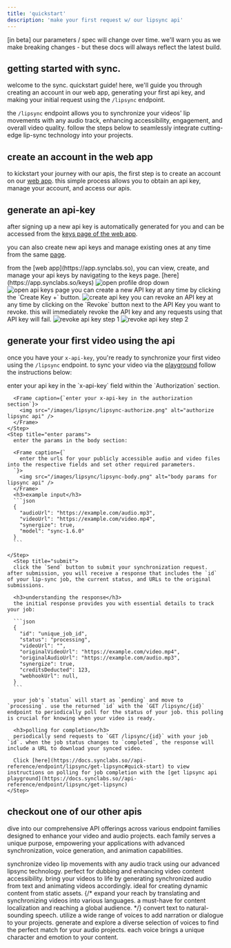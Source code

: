 ```yaml
---
title: 'quickstart'
description: 'make your first request w/ our lipsync api'
---
```


<Note>
  [in beta] our parameters / spec will change over time.
  we'll warn you as we make breaking changes - but these docs will 
  always reflect the latest build.
</Note>

## getting started with sync.
welcome to the sync. quickstart guide! here, we'll guide you through creating an account in our web app, generating your first api key, and making your initial request using the `/lipsync` endpoint.

the `/lipsync` endpoint allows you to synchronize your videos' lip movements with any audio track, enhancing accessibility, engagement, and overall video quality. follow the steps below to seamlessly integrate cutting-edge lip-sync technology into your projects.


## create an account in the web app
to kickstart your journey with our apis, the first step is to create an account on our [web app](https://app.synclabs.so). this simple process allows you to obtain an api key, manage your account, and access our apis.


## generate an api-key

after signing up a new api key is automatically generated for you and can be accessed from the [keys page of the web app](https://app.synclabs.so/keys).

you can also create new api keys and manage existing ones at any time from the same [page](https://app.synclabs.so/keys).

<AccordionGroup>
  <Accordion icon="page" title="access the keys page in the web app">
    from the [web app](https://app.synclabs.so), you can view, create, and manage your api keys by navigating to the keys page. [here](https://app.synclabs.so/keys)
    <Steps>
      <Step title="open the profile drop down menu">
        <Frame>
          <img src="/images/get-your-api-key/open-profile-drop-down.png" alt="open profile drop down" />
        </Frame>
      </Step>
      <Step title="click on api keys">
        <Frame>
          <img src="/images/get-your-api-key/open-api-keys.png" alt="open api keys page" />
        </Frame>
      </Step>
    </Steps>
  </Accordion>
  <Accordion icon="key" title="create a new key">
    you can create a new API key at any time by clicking the `Create Key +` button.
    <Frame>
      <img src="/images/get-your-api-key/create-api-key.png" alt="create api key" />
    </Frame>
  </Accordion>
  <Accordion icon="key" title="revoke an existing key">
    you can revoke an API key at any time by clicking on the `Revoke` button next to the API Key you want to revoke.
    <Warning>this will immediately revoke the API key and any requests using that API key will fail.</Warning>
    <Steps>
      <Step title="step 1">
        <Frame>
          <img src="/images/get-your-api-key/revoke-api-key-step1.png" alt="revoke api key step 1" />
        </Frame>
      </Step>
      <Step title="step 2">
        <Frame>
          <img src="/images/get-your-api-key/revoke-api-key-step2.png" alt="revoke api key step 2" />
        </Frame>
      </Step>
    </Steps>
  </Accordion>
</AccordionGroup>

## generate your first video using the api

once you have your `x-api-key`, you're ready to synchronize your first video using the `/lipsync` endpoint. to sync your video via the [playground](https://docs.synclabs.so//api-reference/endpoint/lipsync/post-lipsync) follow the instructions below:


<AccordionGroup>
  <Accordion icon="book" title="lipsync your video via the api playground">
  <Steps>
    <Step title="authorize">
      enter your api key in the `x-api-key` field within the `Authorization` section.

      <Frame caption={`enter your x-api-key in the authorization section`}>
        <img src="/images/lipsync/lipsync-authorize.png" alt="authorize lipsync api" />
      </Frame>
    </Step>
    <Step title="enter params">
      enter the params in the body section:

      <Frame caption={`
        enter the urls for your publicly accessible audio and video files into the respective fields and set other required parameters.
      `}>
        <img src="/images/lipsync/lipsync-body.png" alt="body params for lipsync api" />
      </Frame>
      <h3>example input</h3>
      ```json
      {
        "audioUrl": "https://example.com/audio.mp3",
        "videoUrl": "https://example.com/video.mp4",
        "synergize": true,
        "model": "sync-1.6.0"
      }
      ```
      
    </Step>
      <Step title="submit">
      click the `Send` button to submit your synchronization request. after submission, you will receive a response that includes the `id` of your lip-sync job, the current status, and URLs to the original submissions.

      <h3>understanding the response</h3>
      the initial response provides you with essential details to track your job:

      ```json
      {
        "id": "unique_job_id",
        "status": "processing",
        "videoUrl": "",
        "originalVideoUrl": "https://example.com/video.mp4",
        "originalAudioUrl": "https://example.com/audio.mp3",
        "synergize": true,
        "creditsDeducted": 123,
        "webhookUrl": null,
      }
      ```

      your job's `status` will start as `pending` and move to `processing`. use the returned `id` with the `GET /lipsync/{id}` endpoint to periodically poll for the status of your job. this polling is crucial for knowing when your video is ready.

      <h3>polling for completion</h3>
      periodically send requests to `GET /lipsync/{id}` with your job `id`. when the job status changes to `completed`, the response will include a URL to download your synced video.

      Click [here](https://docs.synclabs.so//api-reference/endpoint/lipsync/get-lipsync#quick-start) to view instructions on polling for job completion with the [get lipsync api playground](https://docs.synclabs.so//api-reference/endpoint/lipsync/get-lipsync)
    </Step>
  </Steps>

  </Accordion>
</AccordionGroup>


## checkout one of our other apis

dive into our comprehensive API offerings across various endpoint families designed to enhance your video and audio projects. each family serves a unique purpose, empowering your applications with advanced synchronization, voice generation, and animation capabilities.

<CardGroup cols={2}>
  <Card title="Lipsync" icon="rotate" href="/api-reference/endpoint/lipsync/post-lipsync">
    synchronize video lip movements with any audio track using our advanced lipsync technology. perfect for dubbing and enhancing video content accessibility.
  </Card>
  <Card title="Animate" icon="film" href="/api-reference/endpoint/animate/post-animate">
    bring your videos to life by generating synchronized audio from text and animating videos accordingly. ideal for creating dynamic content from static assets.
  </Card>
  {/* <Card title="Translate" icon="language" href="/api-reference/endpoint/translate/post-translate">
    expand your reach by translating and synchronizing videos into various languages. a must-have for content localization and reaching a global audience.
  </Card> */}
  <Card title="Speak" icon="volume-high" href="/api-reference/endpoint/speak/post-speak">
    convert text to natural-sounding speech. utilize a wide range of voices to add narration or dialogue to your projects.
  </Card>
  <Card title="Voices" icon="users" href="/api-reference/endpoint/voices/post-voice">
    generate and explore a diverse selection of voices to find the perfect match for your audio projects. each voice brings a unique character and emotion to your content.
  </Card>
</CardGroup>